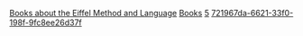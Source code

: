 [[Property:title|Books about the Eiffel Method and Language]]
[[Property:link_title|Books]]
[[Property:weight|5]]
[[Property:uuid|721967da-6621-33f0-198f-9fc8ee26d37f]]


{{SeeAlso|[http://www.eiffel.com/services/training/books.html Training and books at eiffel.com]}}

